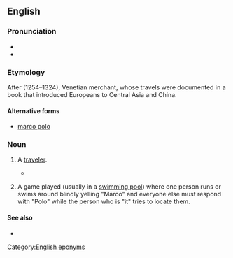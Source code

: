 ==English==
{{wikipedia|dab=Marco Polo (disambiguation)}}

===Pronunciation===
* {{IPA|/mɑrkoʊ poʊloʊ/|lang=en}}
* {{audio|en-us-marco polo.ogg|Audio (US)|lang=en}}

===Etymology===
After {{w|lang=en|Marco Polo}} (1254–1324), Venetian merchant, whose travels were documented in a book that introduced Europeans to Central Asia and China.

====Alternative forms====
* {{sense|game}} [[marco polo]]

===Noun===
{{en-noun|~}}

# {{lb|en|countable}} A [[traveler]].
#* {{quote-book
|year=2004
|author=Ross E. Dunn
|title=The adventures of Ibn Battuta, a Muslim traveler of the fourteenth century
|chapter=1
|url=http://books.google.com/books?id=Js8qHFVw2gEC&pg=PA5&dq=the-Marco-Polo-of
|isbn=
|page=5
|passage=Ibn Battuta has inevitably been compared with him and has usually taken second prize as "the '''Marco Polo''' of the Muslim world" or "the Marco Polo of the tropics"}}
# {{lb|en|uncountable|games}} A game played (usually in a [[swimming pool]]) where one person runs or swims around blindly yelling "Marco" and everyone else must respond with "Polo" while the person who is "it" tries to locate them. 

====See also====
* {{pedia|lang=en|Marco Polo (game)}}

[[Category:English eponyms]]